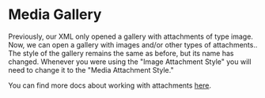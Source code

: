 # Media Gallery

Previously, our XML only opened a gallery with attachments of type image. Now, we can open a gallery with images and/or other types of attachments..
The style of the gallery remains the same as before, but its name has changed.
Whenever you were using the "Image Attachment Style" you will need to change it to the "Media Attachment Style."

You can find more docs about working with attachments [here](../../02-ui-components/06-message-composer/02-working-with-attachments.mdx).